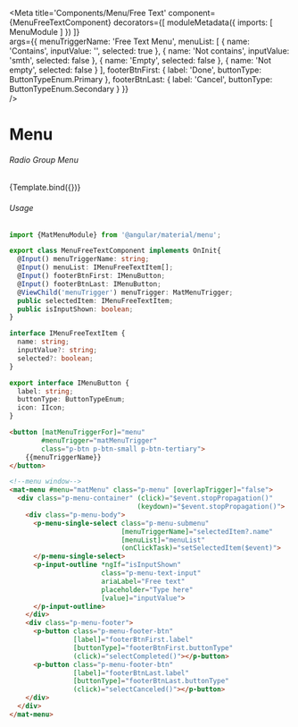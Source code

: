 

<Meta title='Components/Menu/Free Text'
    component={MenuFreeTextComponent}
    decorators={[
      moduleMetadata({
          imports: [
            MenuModule
          ]
      })
    ]}  
    args={{
      menuTriggerName: 'Free Text Menu',
      menuList: [
        { name: 'Contains', inputValue: '', selected: true },
        { name: 'Not contains', inputValue: 'smth', selected: false },
        { name: 'Empty', selected: false },
        { name: 'Not empty', selected: false }
      ],
      footerBtnFirst: {
        label: 'Done',
        buttonType: ButtonTypeEnum.Primary
      },
      footerBtnLast: {
        label: 'Cancel',
        buttonType: ButtonTypeEnum.Secondary
      }
    }}  
 />

# Menu


###### Radio Group Menu
<Canvas>
  <Story name="Free Text"
    args={{ 
    }}>
    {Template.bind({})}
  </Story>
</Canvas>

###### Usage
```ts
import {MatMenuModule} from '@angular/material/menu';

export class MenuFreeTextComponent implements OnInit{
  @Input() menuTriggerName: string;
  @Input() menuList: IMenuFreeTextItem[];
  @Input() footerBtnFirst: IMenuButton;
  @Input() footerBtnLast: IMenuButton;
  @ViewChild('menuTrigger') menuTrigger: MatMenuTrigger;
  public selectedItem: IMenuFreeTextItem;
  public isInputShown: boolean;
}

interface IMenuFreeTextItem {
  name: string;
  inputValue?: string;
  selected?: boolean;
}

export interface IMenuButton {
  label: string;
  buttonType: ButtonTypeEnum;
  icon: IIcon;
}
```
```html
<button [matMenuTriggerFor]="menu"
        #menuTrigger="matMenuTrigger"
        class="p-btn p-btn-small p-btn-tertiary">
    {{menuTriggerName}}
</button>

<!--menu window-->
<mat-menu #menu="matMenu" class="p-menu" [overlapTrigger]="false">
  <div class="p-menu-container" (click)="$event.stopPropagation()"
                                (keydown)="$event.stopPropagation()">
    <div class="p-menu-body">
      <p-menu-single-select class="p-menu-submenu"
                            [menuTriggerName]="selectedItem?.name"
                            [menuList]="menuList"
                            (onClickTask)="setSelectedItem($event)">
      </p-menu-single-select>
      <p-input-outline *ngIf="isInputShown"
                       class="p-menu-text-input"
                       ariaLabel="Free text"
                       placeholder="Type here"
                       [value]="inputValue">
      </p-input-outline>
    </div>
    <div class="p-menu-footer">
      <p-button class="p-menu-footer-btn"
                [label]="footerBtnFirst.label"
                [buttonType]="footerBtnFirst.buttonType"
                (click)="selectCompleted()"></p-button>
      <p-button class="p-menu-footer-btn"
                [label]="footerBtnLast.label"
                [buttonType]="footerBtnLast.buttonType"
                (click)="selectCanceled()"></p-button>
    </div>
  </div>
</mat-menu>
```

